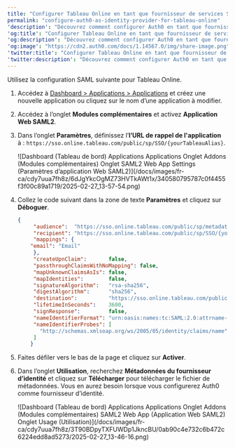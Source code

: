 ```yaml
---
title: "Configurer Tableau Online en tant que fournisseur de services SAML"
permalink: "configure-auth0-as-identity-provider-for-tableau-online"
'description': "Découvrez comment configurer Auth0 en tant que fournisseur d’identité à l’aide du module d’extension SAML2 Web App pour Tableau Online."
'og:title': "Configurer Tableau Online en tant que fournisseur de services SAML"
'og:description': "Découvrez comment configurer Auth0 en tant que fournisseur d’identité à l’aide du module d’extension SAML2 Web App pour Tableau Online."
'og:image': "https://cdn2.auth0.com/docs/1.14567.0/img/share-image.png"
'twitter:title': "Configurer Tableau Online en tant que fournisseur de services SAML"
'twitter:description': "Découvrez comment configurer Auth0 en tant que fournisseur d’identité à l’aide du module d’extension SAML2 Web App pour Tableau Online."
---
```


Utilisez la configuration <Tooltip href="/docs/docs/fr-ca/glossary?term=security-assertion-markup-language" tip="Security Assertion Markup Language (SAML)
Protocole normalisé permettant à deux parties d’échanger des informations d’authentification sans mot de passe." cta="Voir le glossaire">SAML</Tooltip> suivante pour Tableau Online.

1. Accédez à [Dashboard > Applications > Applications](https://manage.auth0.com/#/applications) et créez une nouvelle application ou cliquez sur le nom d’une application à modifier.
2. Accédez à l’onglet **Modules complémentaires** et activez **Application Web SAML2**.
3. Dans l’onglet **Paramètres**, définissez l’**l’URL de rappel de l'application** à : `https://sso.online.tableau.com/public/sp/SSO/{yourTableauAlias}`.

   <Frame>![Dashboard (Tableau de bord) Applications Applications Onglet Addons (Modules complémentaires) Onglet SAML2 Web App Settings (Paramètres d’application Web SAML2)](/docs/images/fr-ca/cdy7uua7fh8z/6dJgYkcOgMZ73HVTkAWt1x/340580795787c0f4455f3f00c89a1719/2025-02-27_13-57-54.png)</Frame>

4. Collez le code suivant dans la zone de texte **Paramètres** et cliquez sur **Déboguer**.

   ```json lines
   {
        "audience":  "https://sso.online.tableau.com/public/sp/metadata?alias={yourTableauAlias}",
        "recipient": "https://sso.online.tableau.com/public/sp/SSO/{yourTableauAlias}",
        "mappings": {
       "email": "Email"
        },
        "createUpnClaim":       false,
        "passthroughClaimsWithNoMapping": false,
        "mapUnknownClaimsAsIs": false,
        "mapIdentities":        false,
        "signatureAlgorithm":   "rsa-sha256",
        "digestAlgorithm":      "sha256",
        "destination":          "https://sso.online.tableau.com/public/sp/SSO/{yourTableauAlias}",
        "lifetimeInSeconds":    3600,
        "signResponse":         false,
        "nameIdentifierFormat": "urn:oasis:names:tc:SAML:2.0:attrname-format:basic",
        "nameIdentifierProbes": [
          "http://schemas.xmlsoap.org/ws/2005/05/identity/claims/name"
        ]
       }
   ```

   

   
5. Faites défiler vers le bas de la page et cliquez sur **Activer**.
6. Dans l’onglet **Utilisation**, recherchez **Métadonnées du fournisseur d’identité** et cliquez sur **Télécharger** pour télécharger le fichier de métadonnées. Vous en aurez besoin lorsque vous configurerez Auth0 comme fournisseur d’identité.

   <Frame>![Dashboard (Tableau de bord) Applications Applications Onglet Addons (Modules complémentaires) SAML2 Web App (Application Web SAML2) Onglet Usage (Utilisation)](/docs/images/fr-ca/cdy7uua7fh8z/3T90BDpyTXFUWDp1JkncBU/0ab90c4e732c6b472c6224edd8ad5273/2025-02-27_13-46-16.png)</Frame>

